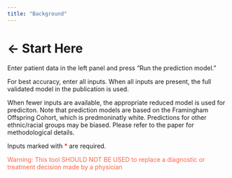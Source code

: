 ```yaml
---
title: "Background"
---
```

# ← Start Here

Enter patient data in the left panel and press "Run the prediction model." 

For best accuracy, enter all inputs. When all inputs are present, the full validated model in the publication is used. 

When fewer inputs are available, the appropriate reduced model is used for prediciton. Note that prediction models are based on the Framingham Offspring Cohort, which is predmoninatly white. Predictions for other ethnic/racial groups may be biased. Please refer to the paper for methodological details.

Inputs marked with <span style="color:red">&#42;</span> are required. 

<span style="color:Tomato">Warning: This tool SHOULD NOT BE USED to replace a diagnostic or treatment decision made by a physician </span>